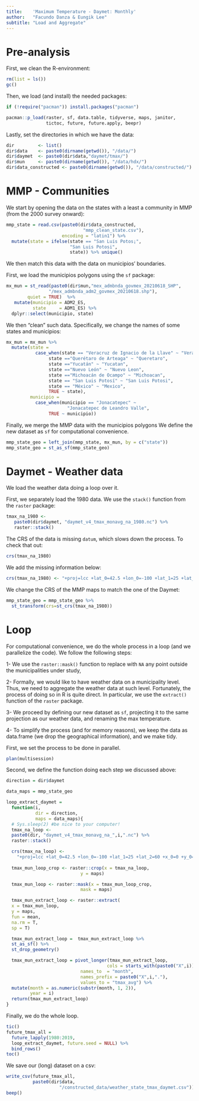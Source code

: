 ```yaml
---
title:    'Maximum Temperature - Daymet: Monthly'
author:   "Facundo Danza & Eungik Lee"
subtitle: "Load and Aggregate"
---
```


# Pre-analysis

First, we clean the R-environment:
```r
rm(list = ls())
gc()
```

Then, we load (and install) the needed packages:
```r
if (!require("pacman")) install.packages("pacman")

pacman::p_load(raster, sf, data.table, tidyverse, maps, janitor, 
               tictoc, future, future.apply, beepr)
```

Lastly, set the directories in which we have the data:
```r
dir         <- list()
dir$data    <- paste0(dirname(getwd()), "/data/")
dir$daymet  <- paste0(dir$data,"daymet/tmax/")
dir$mun     <- paste0(dirname(getwd()), "/data/hdx/")
dir$data_constructed <- paste0(dirname(getwd()), "/data/constructed/")
```


# MMP - Communities

We start by opening the data on the states with a least a community in MMP (from the 2000 survey onward):
```r
mmp_state = read.csv(paste0(dir$data_constructed, 
                             "mmp_clean_state.csv"), 
                     encoding = "latin1") %>% 
  mutate(state = ifelse(state == "San Luis Potos¡", 
                        "San Luis Potosi", 
                        state)) %>% unique()
```

We then match this data with the data on municipios' boundaries. 

First, we load the municipios polygons using the `sf` package:
```r
mx_mun = st_read(paste0(dir$mun,"mex_admbnda_govmex_20210618_SHP",
                "/mex_admbnda_adm2_govmex_20210618.shp"),
        quiet = TRUE)  %>%
   mutate(municipio = ADM2_ES,
          state     = ADM1_ES) %>%
  dplyr::select(municipio, state)
```

We then "clean" such data. Specifically, we change the names of some states and municipios:
```r
mx_mun = mx_mun %>% 
  mutate(state = 
           case_when(state == "Veracruz de Ignacio de la Llave" ~ "Veracruz", 
                state =="Querétaro de Arteaga" ~ "Queretaro",
                state =="Yucatán" ~ "Yucatan",
                state =="Nuevo León" ~ "Nuevo Leon",
                state =="Michoacán de Ocampo" ~ "Michoacan",
                state == "San Luis Potosí" ~ "San Luis Potosi",
                state == "México" ~ "Mexico",
                TRUE ~ state),
         municipio = 
           case_when(municipio == "Jonacatepec" ~ 
                       "Jonacatepec de Leandro Valle",
                TRUE ~ municipio))
```


Finally, we merge the MMP data with the municipios polygons We define the new dataset as `sf` for computational convenience. 
```r
mmp_state_geo = left_join(mmp_state, mx_mun, by = c("state"))
mmp_state_geo = st_as_sf(mmp_state_geo)
```


# Daymet - Weather data

We load the weather data doing a loop over it. 

First, we separately load the 1980 data. We use the `stack()` function from the `raster` package:
```r
tmax_na_1980 <-
   paste0(dir$daymet, "daymet_v4_tmax_monavg_na_1980.nc") %>%
   raster::stack()
```

The CRS of the data is missing `datum`, which slows down the process. To check that out:
```r
crs(tmax_na_1980)
```

We add the missing information below:
```r
crs(tmax_na_1980) <- "+proj=lcc +lat_0=42.5 +lon_0=-100 +lat_1=25 +lat_2=60 +x_0=0 +y_0=0 +ellps=WGS84 +datum=WGS84 +units=m +no_defs"
```

We change the CRS of the MMP maps to match the one of the Daymet:
```r
mmp_state_geo = mmp_state_geo %>%
  st_transform(crs=st_crs(tmax_na_1980))
```


# Loop 

For computational convenience, we do the whole process in a loop (and we parallelize the code). We follow the following steps:

1- We use the `raster::mask()` function to replace with `NA` any point outside the municipalities under study,

2- Formally, we would like to have weather data on a municipality level. Thus, we need to aggregate the weather data at such level. Fortunately, the process of doing so in R is quite direct. In particular, we use the `extract()` function of the `raster` package.

3- We proceed by defining our new dataset as `sf`, projecting it to the same projection as our weather data, and renaming the max temperature. 

4- To simplify the process (and for memory reasons), we keep the data as data.frame (we drop the geographical information), and we make tidy.

First, we set the process to be done in parallel.
```r
plan(multisession)
```

Second, we define the function doing each step we discussed above:
```r
direction = dir$daymet

data_maps = mmp_state_geo

loop_extract_daymet = 
  function(i, 
           dir = direction,
           maps = data_maps){
  # Sys.sleep(2) #be nice to your computer!
  tmax_na_loop <-
  paste0(dir, "daymet_v4_tmax_monavg_na_",i,".nc") %>%
  raster::stack()

  crs(tmax_na_loop) <- 
    "+proj=lcc +lat_0=42.5 +lon_0=-100 +lat_1=25 +lat_2=60 +x_0=0 +y_0=0 +ellps=WGS84 +datum=WGS84 +units=m +no_defs"
  
  tmax_mun_loop_crop <- raster::crop(x = tmax_na_loop,
                            y = maps)

  tmax_mun_loop <- raster::mask(x = tmax_mun_loop_crop,
                            mask = maps)

  tmax_mun_extract_loop <- raster::extract(
  x = tmax_mun_loop,
  y = maps,
  fun = mean,
  na.rm = T,
  sp = T)

  tmax_mun_extract_loop =  tmax_mun_extract_loop %>%
  st_as_sf() %>%
  st_drop_geometry()

  tmax_mun_extract_loop = pivot_longer(tmax_mun_extract_loop,
                                      cols = starts_with(paste0("X",i)),
                            names_to  = "month",
                            names_prefix = paste0("X",i,"."),
                            values_to = "tmax_avg") %>%
  mutate(month = as.numeric(substr(month, 1, 2)),
         year = i)
  return(tmax_mun_extract_loop)
}
```

Finally, we do the whole loop.
```r
tic()
future_tmax_all = 
  future_lapply(1980:2019, 
  loop_extract_daymet, future.seed = NULL) %>%
  bind_rows()
toc()
```

We save our (long) dataset on a csv:
```r
write_csv(future_tmax_all, 
          paste0(dir$data,
                    "/constructed_data/weather_state_tmax_daymet.csv"))
beep()
```